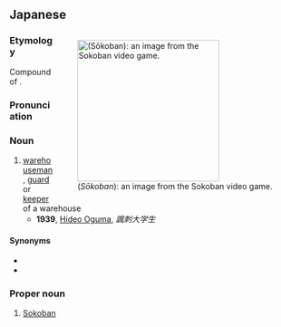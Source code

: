 ==Japanese==
<div style="float:right;">
{{wikipedia|lang=ja}}
{{wikipedia|Sokoban}}
[[File:Sokoban_ani.gif|thumb|250px|{{lang|ja|倉庫番}} (''Sōkoban''): an image from the Sokoban video game.]]
</div>
{{ja-kanjitab|そう|こ|ばん|yomi=on}}

===Etymology===
Compound of {{compound|lang=ja|sort=そうこばん|倉庫|tr1=sōko|t1=warehouse|番|tr2=ban|t2=guard, watch}}.

===Pronunciation===
{{ja-pron|yomi=on|そうこばん}}

===Noun===
{{ja-noun|そうこばん}}

# [[warehouseman]], [[guard]] or [[keeper]] of a warehouse
#* '''1939''', [[w:Hideo Oguma|Hideo Oguma]], ''諷刺大学生''
#*: {{ja-usex|諷刺作家志望などを取り下げて工場の'''倉庫番'''にでも就職し給へ|ふうし さっか しぼう など を とりさげて こうじょう の '''そうこばん''' に でも しゅうしょく し たまへ|give up being an aspirant satirist, and be employed as '''a warehouseman''' of a factory}}

====Synonyms====
* {{ja-r|倉庫業者|そうこ ぎょうしゃ}}
* {{ja-r|倉庫係|そうこ がかり}}

===Proper noun===
{{ja-pos|proper|そうこばん}}

# [[Sokoban]] {{gloss|a computer puzzle game}}